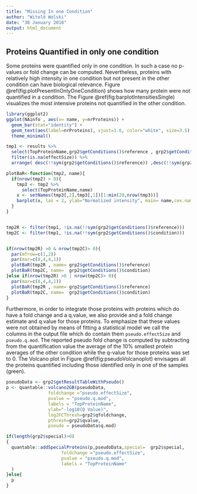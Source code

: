 ```yaml
---
title: "Missing In one Condition"
author: "Witold Wolski"
date: "30 January 2018"
output: html_document
---
```



## Proteins Quantified in only one condition

Some proteins were quantified only in one condition. In such a case no p-values or fold change can be computed. Nevertheless, proteins with relatively high intensity in one condition but not present in the other condition can have biological relevance. Figure @ref(fig:plotPresentInOnlyOneCondition) shows how many protein were not quantified in a condition. The Figure @ref(fig:barplotIntensitiesSingle) visualizes the most intensive proteins not quantified in the other condition.



```r
library(ggplot2)
ggplot(NAinfo , aes(x= name, y=nrProteins)) +
  geom_bar(stat="identity") +
  geom_text(aes(label=nrProteins), vjust=1.6, color="white", size=3.5) +
  theme_minimal()

```



```r
tmp1 <- results %>%
  select(TopProteinName,grp2$getConditions()$reference , grp2$getConditions()$condition,effectSize) %>%
  filter(is.na(effectSize)) %>%
  arrange( desc(!!sym(grp2$getConditions()$reference)) ,desc(!!sym(grp2$getConditions()$condition)) ) 

```


```r

plotBaR<-function(tmp2, name){
  if(nrow(tmp2) > 0){
    tmp3 <- tmp2 %>%
      select(TopProteinName,name)
    x <- setNames(tmp3[,2],tmp3[,1])[1:min(20,nrow(tmp3))]
    barplot(x, las = 2, ylab="Normalized intensity", main= name,cex.names=0.7, border="lightblue")
  }
}


tmp2R <- filter(tmp1, !is.na(!!sym(grp2$getConditions()$reference)))
tmp2C <- filter(tmp1, !is.na(!!sym(grp2$getConditions()$condition)))


if(nrow(tmp2R) >0 & nrow(tmp2C)> 0){
  par(mfrow=c(1,2))
  par(mar=c(8,4,4,1))
  plotBaR(tmp2R , name= grp2$getConditions()$reference)
  plotBaR(tmp2C, name=  grp2$getConditions()$condition)
}else if(nrow(tmp2R) >0 | nrow(tmp2C)> 0){
  par(mar=c(8,4,4,1))
  plotBaR(tmp2R , name= grp2$getConditions()$reference)
  plotBaR(tmp2C, name=  grp2$getConditions()$condition)
}

```


Furthermore, in order to integrate those proteins with proteins which do have a fold change and a q.value, we also provide and a fold change estimate and q.value for those proteins. To emphasize that these values were not obtained by means of fitting a statistical model we call the columns in the output file which do contain them `pseudo.effectSize` and `pseudo.q.mod`. The reported pseudo fold change is computed by subtracting from the quantification value the average of the 10% smallest protein averages of the other condition while the q-value for those proteins was set to 0. The Volcano plot in Figure @ref(fig:pseudoVolcanoplot) envisages all the proteins quantified including those identified only in one of the samples (green). 




```r
pseudoData <- grp2$getResultTableWithPseudo()
p <- quantable::volcano2GB(pseudoData,
                foldchange ="pseudo.effectSize",
                pvalue = "pseudo.q.mod",
                labels = "TopProteinName", 
                ylab="-log10(Q Value)",
                log2FCThresh=grp2$qfoldchange,
                pthresh=grp2$qvalue,
                pseudo = pseudoData$q.mod)

if(length(grp2$special)>0)
{
  quantable::addSpecialProteins(p,pseudoData,special=  grp2$special,
                     foldchange ="pseudo.effectSize",
                     pvalue = "pseudo.q.mod",
                     labels = "TopProteinName"
  )
}else{
  p
}

```

